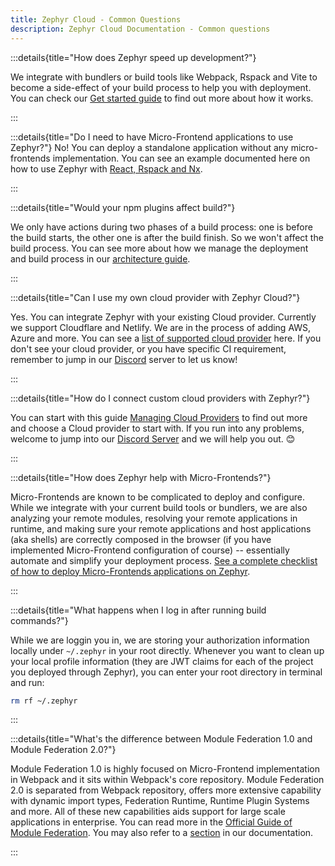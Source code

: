 ```yaml
---
title: Zephyr Cloud - Common Questions
description: Zephyr Cloud Documentation - Common questions
---
```


:::details{title="How does Zephyr speed up development?"}

We integrate with bundlers or build tools like Webpack, Rspack and Vite to become a side-effect of your build process to help you with deployment. You can check our [Get started guide](/general/get-started) to find out more about how it works.

:::

:::details{title="Do I need to have Micro-Frontend applications to use Zephyr?"}
No! You can deploy a standalone application without any micro-frontends implementation. You can see an example documented here on how to use Zephyr with [React, Rspack and Nx](/recipes/react-rspack-nx).

:::

:::details{title="Would your npm plugins affect build?"}

We only have actions during two phases of a build process: one is before the build starts, the other one is after the build finish. So we won't affect the build process. You can see more about how we manage the deployment and build process in our [architecture guide](/general/architecture).

:::

:::details{title="Can I use my own cloud provider with Zephyr Cloud?"}

Yes. You can integrate Zephyr with your existing Cloud provider. Currently we support Cloudflare and Netlify. We are in the process of adding AWS, Azure and more.
You can see a [list of supported cloud provider](/supported#supported-cloud-providers) here. If you don't see your cloud provider, or you have specific CI requirement, remember to jump in our [Discord](https://zephyr-cloud.io/discord) server to let us know!

:::



:::details{title="How do I connect custom cloud providers with Zephyr?"}


You can start with this guide [Managing Cloud Providers](/cloud) to find out more and choose a Cloud provider to start with. If you run into any problems, welcome to jump into our [Discord Server](https://zephyr-cloud.io/discord) and we will help you out. 😊

:::

:::details{title="How does Zephyr help with Micro-Frontends?"}

Micro-Frontends are known to be complicated to deploy and configure. While we integrate with your current build tools or bundlers, we are also analyzing your remote modules, resolving your remote applications in runtime, and making sure your remote applications and host applications (aka shells) are correctly composed in the browser (if you have implemented Micro-Frontend configuration of course) -- essentially automate and simplify your deployment process. [See a complete checklist of how to deploy Micro-Frontends applications on Zephyr](/how-to/mf-guide).

:::


:::details{title="What happens when I log in after running build commands?"}

While we are loggin you in, we are storing your authorization information locally under `~/.zephyr` in your root directly. Whenever you want to clean up your local profile information (they are JWT claims for each of the project you deployed through Zephyr), you can enter your root directory in terminal and run:

```bash
rm rf ~/.zephyr
```

:::

:::details{title="What's the difference between Module Federation 1.0 and Module Federation 2.0?"}

Module Federation 1.0 is highly focused on Micro-Frontend implementation in Webpack and it sits within Webpack's core repository. Module Federation 2.0 is separated from Webpack repository, offers more extensive capability with dynamic import types, Federation Runtime, Runtime Plugin Systems and more. All of these new capabilities aids support for large scale applications in enterprise. You can read more in the [Official Guide of Module Federation](https://module-federation.io/guide/start/index.html). You may also refer to a [section](/general/architecture#mf-10-vs-mf-20) in our documentation.

:::
